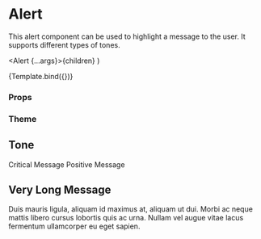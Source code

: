 
<Meta title="Components/Alert/Alert" component={Alert} />

# Alert

This alert component can be used to highlight a message to the user.
It supports different types of tones.

  <Alert {...args}>{children}</Alert>
)

<Canvas>
  <Story
    name="Default"
    args={{ children: 'Critical Message.', tone: Tone.critical }}
  >
    {Template.bind({})}
  </Story>
</Canvas>

### Props

<ArgsTable story="Default" />

### Theme

## Tone

<Canvas>
  <Story name="Critical">
    <Alert tone={Tone.critical}>Critical Message</Alert>
  </Story>
  <Story name="Positive">
    <Alert tone={Tone.positive}>Positive Message</Alert>
  </Story>
</Canvas>

## Very Long Message

<Canvas>
  <Story name="Very Long Message">
    <Alert tone={Tone.critical}>
      Duis mauris ligula, aliquam id maximus at, aliquam ut dui. Morbi ac neque
      mattis libero cursus lobortis quis ac urna. Nullam vel augue vitae lacus
      fermentum ullamcorper eu eget sapien.
    </Alert>
  </Story>
</Canvas>
